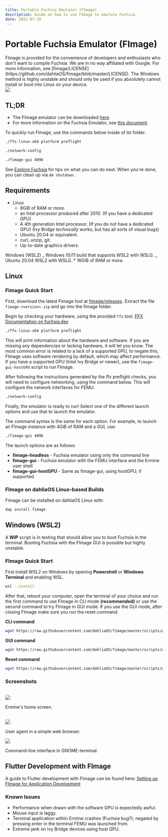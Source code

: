 ```yaml
---
title: Portable Fuchsia Emulator (FImage)
description: Guide on how to use FImage to emulate Fuchsia.
date: 2022-07-20
---
```



# Portable Fuchsia Emulator (FImage)

<Callout>
  FImage is provided for the convenience of developers and enthusiasts who don't
  want to compile Fuchsia. We are in no way affiliated with Google. For more
  information, see
  [fimage/LICENSE](https://github.com/dahliaOS/fimage/blob/master/LICENSE).
</Callout>

<Callout type="warning" emoji="⚠️">
  The Windows method is highly unstable and should only be used if you
  absolutely cannot install or boot into Linux on your device.
</Callout>

<br />
<Image src={fimage1} />

## TL;DR

- The FImage emulator can be downloaded [here](https://github.com/dahliaOS/fimage/releases).
- For more information on the Fuchsia Emulator, see [this document](https://fuchsia.dev/fuchsia-src/concepts/emulator).

To quickly run FImage, use the commands below inside of its folder:

```sh
./ffx-linux-x64 platform preflight
```

```sh
./network-config
```

```sh
./fimage-gui 4096
```

See [Explore Fuchsia](https://fuchsia.dev/fuchsia-src/get-started/explore_fuchsia) for tips on what you can do next.
When you're done, you can clean up via `dm shutdown`.

## Requirements

- Linux
  - 8GiB of RAM or more.
  - an Intel processor produced after 2010. (If you have a dedicated GPU)
  - A 4th generation Intel processor. (If you do not have a dedicated GPU) (Ivy Bridge _technically_ works, but has all sorts of visual bugs)
  - Ubuntu 20.04 or equivalent.
  - curl, unzip, git.
  - Up-to-date graphics drivers.

Windows (WSL2)
_ Windows 10/11 build that supports WSL2 with WSLG.
_ Ubuntu 20.04 WSL2 with WSLG. \* 16GiB of RAM or more.

## Linux

### Fimage Quick Start

First, download the latest Fimage tool at [fimage/releases](https://github.com/dahliaOS/fimage/releases).
Extract the file `fimage-<version>.zip` and go into the fimage folder.

Begin by checking your hardware, using the provided `ffx` tool. [FFX Documentation on fuchsia.dev](https://fuchsia.dev/fuchsia-src/reference/tools/sdk/ffx)

```sh
./ffx-linux-x64 platform preflight
```

This will print information about the hardware and software. If you are missing any dependencies or lacking hardware, it will let you know. The most common error is related to a lack of a supported GPU, to negate this, FImage uses software rendering by default, which may affect performance. If you have a supported GPU (Intel Ivy Bridge or newer), use the `fimage-gui-hostGPU` script to run FImage.

After following the instructions generated by the ffx preflight checks, you will need to configure networking, using the command below. This will configure the network interfaces for FEMU.

```sh
./network-config
```

Finally, the emulator is ready to run! Select one of the different launch options and use that to launch the emulator.

The command syntax is the same for each option. For example, to launch an FImage instance with 4GiB of RAM and a GUI, use:

```sh
./fimage-gui 4096
```

The launch options are as follows:

- **fimage-headless** - Fuchsia emulator using only the command line
- **fimage-gui** - Fuchsia emulator with the FEMU interface and the Ermine user shell
- **fimage-gui-hostGPU** - Same as fimage-gui, using hostGPU; if supported

### FImage on dahliaOS Linux-based Builds

Fimage can be installed on dahliaOS Linux with:

```sh
dap install fimage
```

## Windows (WSL2)

A **WIP** script is in testing that should allow you to boot Fuchsia in the terminal. Booting Fuchsia with the FImage GUI is possible but highly unstable.

### FImage Quick Start

First install WSL2 on Windows by opening **Powershell** or **Windows Terminal** and enabling WSL.

```sh
wsl --install
```

After that, reboot your computer, open the terminal of your choice and run the first command to use FImage in CLI mode **(recommended)** or use the second command to try FImage in GUI mode. If you use the GUI mode, after closing FImage make sure you run the reset command.

**CLI command**

```sh
wget https://raw.githubusercontent.com/dahliaOS/fimage/master/scripts/wsl.sh && sudo chmod +x wsl.sh; sudo ./wsl.sh -cli
```

**GUI command**

```sh
wget https://raw.githubusercontent.com/dahliaOS/fimage/master/scripts/wsl.sh && sudo chmod +x wsl.sh; sudo ./wsl.sh -gui
```

**Reset command**

```sh
wget https://raw.githubusercontent.com/dahliaOS/fimage/master/scripts/wsl.sh && sudo chmod +x wsl.sh; sudo ./wsl.sh -reset
```

### Screenshots

<br />
<Image src={fimage2} />

Ermine's home screen.

<br />
<Image src={fimage3} />

User agent in a simple web browser.

<Image src={fimage4} />

Command-line interface in GNOME-terminal.

## Flutter Development with FImage

A guide to Flutter development with FImage can be found here: [Setting up FImage for Application Development](/developer/fimage-setup)

### Known Issues

- Performance when drawn with the software GPU is expectedly awful.
- Mouse input is laggy.
- Terminal application within Ermine crashes (Fuchsia bug?); negated by pressing enter in the terminal FEMU was launched from.
- Extreme jank on Ivy Bridge devices using host GPU.

